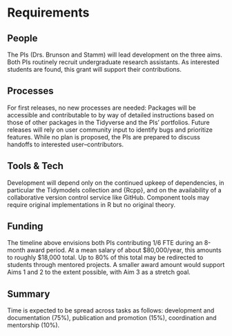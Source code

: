 # Requirements
<!-- 
An idea of what is required to make the project actually happen
-->

## People
<!--
Who needs to be involved, what's the proposed structure, what will it take to get their involvement?
-->

The PIs (Drs. Brunson and Stamm) will lead development on the three aims.
Both PIs routinely recruit undergraduate research assistants.
<!--in ways that are accessible without advanced experience with R, for example to draft new functions of an established type and to write longform documentation.-->
As interested students are found, this grant will support their contributions.

<!--
Both PIs work near colleagues who use TDA in their work or who develop TDA theory or software, and several have agreed to review new tools and provide practical feedback, especially as it pertains to their probability of adopting these tools into their own work or recommending them to their colleagues.
The Laboratory for Systems Medicine, which employs Dr. Brunson, is piloting an internal peer review for lab-developed software to be stored on a shared account, and all products from this project will be submitted there.
-->

## Processes
<!-- 
What processes need to be put in place e.g. codes of conduct, regular ISC meetings, handover to the community at large?
-->

For first releases, no new processes are needed:
Packages will be accessible and contributable to by way of detailed instructions based on those of other packages in the Tidyverse and the PIs' portfolios.
Future releases will rely on user community input to identify bugs and prioritize features.
While no plan is proposed, the PIs are prepared to discuss handoffs to interested user--contributors.
<!--following expression of interest and negotiations over style and standards.-->

## Tools & Tech
<!--
What is going to be needed to deliver this project? 

Will cloud computing be used - if yes are there are necessary components that will be deciding factors between providers?

Are there tools or tech that don't exist that will be produced to facilitate the project?
-->

Development will depend only on the continued upkeep of dependencies, in particular the Tidymodels collection and {Rcpp}, and on the availability of a collaborative version control service like GitHub.
Component tools may require original implementations in R but no original theory.

## Funding
<!-- 
[TO DO] THE GUIDANCE IS PRETTY UNCLEAR, ESP IN LIGHT OF GABOR'S PROPOSAL VS AWARD SIZE
-->

The timeline above envisions both PIs contributing 1/6 FTE during an 8-month award period.
At a mean salary of about $80,000/year, this amounts to roughly $18,000 total.
Up to 80% of this total may be redirected to students through mentored projects.
<!--if the PIs reasonably expect their productivity to be commensurate to their total pay based on wages appropriate to their training (and no lower than the area minimum livable wage).-->
A smaller award amount would support Aims 1 and 2 to the extent possible, with Aim 3 as a stretch goal.

## Summary
<!--
A summary of the requirements that contextualises the costs
-->

Time is expected to be spread across tasks as follows:
development and documentation (75%), publication and promotion (15%), coordination and mentorship (10%).

<!--
|Task                      | Percent|
|:-------------------------|-------:|
|Development               |    75% |
|Promotion                 |    15% |
|Coordination & mentorship |    10% |
-->
